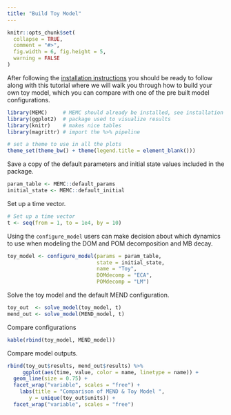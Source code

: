 ```yaml
---
title: "Build Toy Model"
---
```


```r
knitr::opts_chunk$set(
  collapse = TRUE,
  comment = "#>", 
  fig.width = 6, fig.height = 5, 
  warning = FALSE
)
```

After following the [installation instructions](Install-Build.html) you should be ready to follow along with this tutorial where we will walk you through how to build your own toy model, which you can compare with one of the pre built model configurations. 


```r
library(MEMC)     # MEMC should already be installed, see installation instructions. 
library(ggplot2)  # package used to visualize results 
library(knitr)    # makes nice tables
library(magrittr) # import the %>% pipeline

# set a theme to use in all the plots
theme_set(theme_bw() + theme(legend.title = element_blank()))
```


Save a copy of the default parameters and initial state values included in the package.

```r
param_table <- MEMC::default_params
initial_state <- MEMC::default_initial
```

Set up a time vector. 
```r
# Set up a time vector 
t <- seq(from = 1, to = 1e4, by = 10)
```

Using the `configure_model` users can make decision about which dynamics to use when modeling the DOM and POM decomposition and MB decay.

```r
toy_model <- configure_model(params = param_table, 
                             state = initial_state, 
                             name = "Toy", 
                             DOMdecomp = "ECA", 
                             POMdecomp = "LM")
```

Solve the toy model and the default MEND configuration. 
```r
toy_out  <- solve_model(toy_model, t)
mend_out <- solve_model(MEND_model, t)
```

Compare configurations 

```r
kable(rbind(toy_model, MEND_model))
```

Compare model outputs. 


```r
rbind(toy_out$results, mend_out$results) %>% 
     ggplot(aes(time, value, color = name, linetype = name)) + 
  geom_line(size = 0.75) + 
  facet_wrap("variable", scales = "free") + 
    labs(title = "Comparison of MEND & Toy Model ", 
       y = unique(toy_out$units)) + 
  facet_wrap("variable", scales = "free")
```



